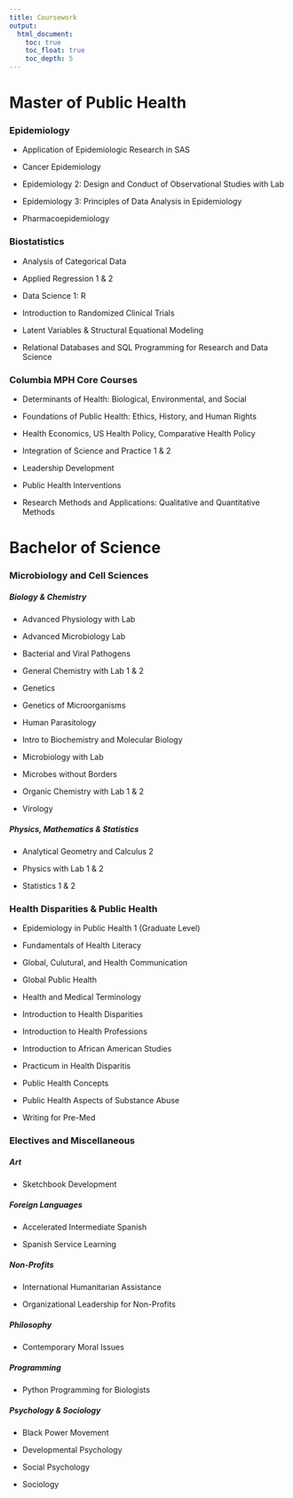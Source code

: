 ```yaml
---
title: Coursework 
output:
  html_document: 
    toc: true
    toc_float: true
    toc_depth: 5
---
```


# **Master of Public Health** 

### **Epidemiology** 
- Application of Epidemiologic Research in SAS

- Cancer Epidemiology 

- Epidemiology 2: Design and Conduct of Observational Studies with Lab

- Epidemiology 3: Principles of Data Analysis in Epidemiology 

- Pharmacoepidemiology



### **Biostatistics**
- Analysis of Categorical Data

- Applied Regression 1 & 2

- Data Science 1: R

- Introduction to Randomized Clinical Trials

- Latent Variables & Structural Equational Modeling

- Relational Databases and SQL Programming for Research and Data Science

### **Columbia MPH Core Courses**
- Determinants of Health: Biological, Environmental, and Social

- Foundations of Public Health: Ethics, History, and Human Rights

- Health Economics, US Health Policy, Comparative Health Policy

- Integration of Science and Practice 1 & 2

- Leadership Development

- Public Health Interventions

- Research Methods and Applications: Qualitative and Quantitative Methods


# **Bachelor of Science**

### **Microbiology and Cell Sciences**

##### Biology & Chemistry
- Advanced Physiology with Lab

- Advanced Microbiology Lab

- Bacterial and Viral Pathogens

- General Chemistry with Lab 1 & 2

- Genetics

- Genetics of Microorganisms

- Human Parasitology

- Intro to Biochemistry and Molecular Biology

- Microbiology with Lab

- Microbes without Borders

- Organic Chemistry with Lab 1 & 2

- Virology

##### Physics, Mathematics & Statistics
- Analytical Geometry and Calculus 2

- Physics with Lab 1 & 2

- Statistics 1 & 2

### **Health Disparities & Public Health** 

- Epidemiology in Public Health 1 (Graduate Level)

- Fundamentals of Health Literacy

- Global, Culutural, and Health Communication

- Global Public Health 

- Health and Medical Terminology

- Introduction to Health Disparities

- Introduction to Health Professions

- Introduction to African American Studies

- Practicum in Health Disparitis

- Public Health Concepts

- Public Health Aspects of Substance Abuse

- Writing for Pre-Med

### **Electives and Miscellaneous** 

##### Art
- Sketchbook Development

##### Foreign Languages
- Accelerated Intermediate Spanish

- Spanish Service Learning

##### Non-Profits
- International Humanitarian Assistance

- Organizational Leadership for Non-Profits

##### Philosophy
- Contemporary Moral Issues

##### Programming
- Python Programming for Biologists

##### Psychology & Sociology
- Black Power Movement

- Developmental Psychology 

- Social Psychology 

- Sociology

